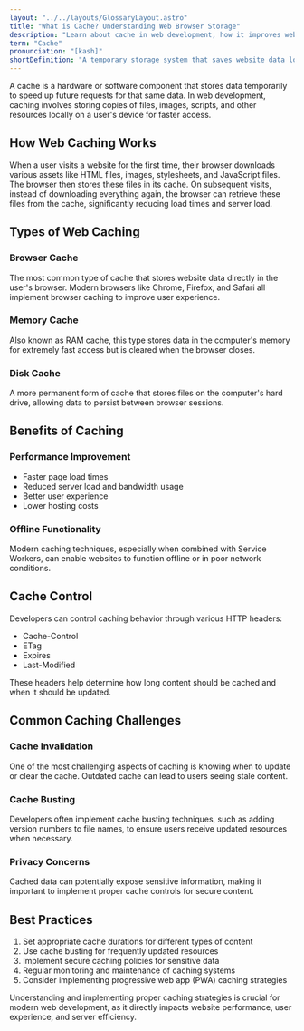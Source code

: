 ```yaml
---
layout: "../../layouts/GlossaryLayout.astro"
title: "What is Cache? Understanding Web Browser Storage"
description: "Learn about cache in web development, how it improves website performance, and its various implementations in modern web browsers."
term: "Cache"
pronunciation: "[kash]"
shortDefinition: "A temporary storage system that saves website data locally to reduce load times and server requests on subsequent visits."
---
```


A cache is a hardware or software component that stores data temporarily to speed up future requests for that same data. In web development, caching involves storing copies of files, images, scripts, and other resources locally on a user's device for faster access.

## How Web Caching Works

When a user visits a website for the first time, their browser downloads various assets like HTML files, images, stylesheets, and JavaScript files. The browser then stores these files in its cache. On subsequent visits, instead of downloading everything again, the browser can retrieve these files from the cache, significantly reducing load times and server load.

## Types of Web Caching

### Browser Cache
The most common type of cache that stores website data directly in the user's browser. Modern browsers like Chrome, Firefox, and Safari all implement browser caching to improve user experience.

### Memory Cache
Also known as RAM cache, this type stores data in the computer's memory for extremely fast access but is cleared when the browser closes.

### Disk Cache
A more permanent form of cache that stores files on the computer's hard drive, allowing data to persist between browser sessions.

## Benefits of Caching

### Performance Improvement
- Faster page load times
- Reduced server load and bandwidth usage
- Better user experience
- Lower hosting costs

### Offline Functionality
Modern caching techniques, especially when combined with Service Workers, can enable websites to function offline or in poor network conditions.

## Cache Control

Developers can control caching behavior through various HTTP headers:

- Cache-Control
- ETag
- Expires
- Last-Modified

These headers help determine how long content should be cached and when it should be updated.

## Common Caching Challenges

### Cache Invalidation
One of the most challenging aspects of caching is knowing when to update or clear the cache. Outdated cache can lead to users seeing stale content.

### Cache Busting
Developers often implement cache busting techniques, such as adding version numbers to file names, to ensure users receive updated resources when necessary.

### Privacy Concerns
Cached data can potentially expose sensitive information, making it important to implement proper cache controls for secure content.

## Best Practices

1. Set appropriate cache durations for different types of content
2. Use cache busting for frequently updated resources
3. Implement secure caching policies for sensitive data
4. Regular monitoring and maintenance of caching systems
5. Consider implementing progressive web app (PWA) caching strategies

Understanding and implementing proper caching strategies is crucial for modern web development, as it directly impacts website performance, user experience, and server efficiency.